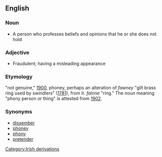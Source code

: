 ==English==
=== Noun ===
* A person who professes beliefs and opinions that he or she does not hold

=== Adjective ===
* Fraudulent; having a misleading appearance

=== Etymology ===
"not genuine," [[wikipedia:1900|1900]], phoney, perhaps an alteration of ''fawney'' "gilt brass ring used by swindlers" ([[wikipedia:1781|1781]]), from Ir. ''fainne'' "ring." The noun meaning "phony person or thing" is attested from [[wikipedia:1902|1902]].

=== Synonyms ===
* [[dissember]]
* [[phoney]]
* [[phony]]
* [[pretender]]
[[Category:Irish derivations]]